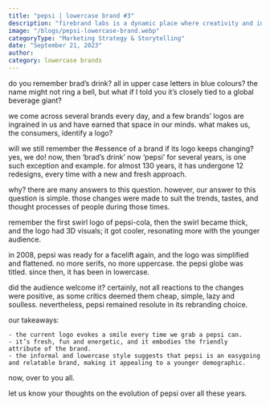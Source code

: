 ```yaml
---
title: "pepsi | lowercase brand #3"
description: "firebrand labs is a dynamic place where creativity and innovation converge. we are a close-knit team of nimble individuals with strong personalities, and we celebrate the uniqueness each member brings to the table."
image: "/blogs/pepsi-lowercase-brand.webp"
categoryType: "Marketing Strategy & Storytelling"
date: "September 21, 2023"
author:
category: lowercase brands
---
```


do you remember brad’s drink? all in upper case letters in blue colours? the name might not ring a bell, but what if I told you it’s closely tied to a global beverage giant?

we come across several brands every day, and a few brands’ logos are ingrained in us and have earned that space in our minds. what makes us, the consumers, identify a logo?

will we still remember the #essence of a brand if its logo keeps changing? yes, we do! now, then ‘brad’s drink’ now ‘pepsi’ for several years, is one such exception and example. for almost 130 years, it has undergone 12 redesigns, every time with a new and fresh approach.

why? there are many answers to this question. however, our answer to this question is simple. those changes were made to suit the trends, tastes, and thought processes of people during those times.

remember the first swirl logo of pepsi-cola, then the swirl became thick, and the logo had 3D visuals; it got cooler, resonating more with the younger audience.

in 2008, pepsi was ready for a facelift again, and the logo was simplified and flattened. no more serifs, no more uppercase. the pepsi globe was titled. since then, it has been in lowercase.

did the audience welcome it? certainly, not all reactions to the changes were positive, as some critics deemed them cheap, simple, lazy and soulless. nevertheless, pepsi remained resolute in its rebranding choice.

our takeaways:

    - the current logo evokes a smile every time we grab a pepsi can.
    - it’s fresh, fun and energetic, and it embodies the friendly attribute of the brand.
    - the informal and lowercase style suggests that pepsi is an easygoing and relatable brand, making it appealing to a younger demographic.

now, over to you all.

let us know your thoughts on the evolution of pepsi over all these years.
